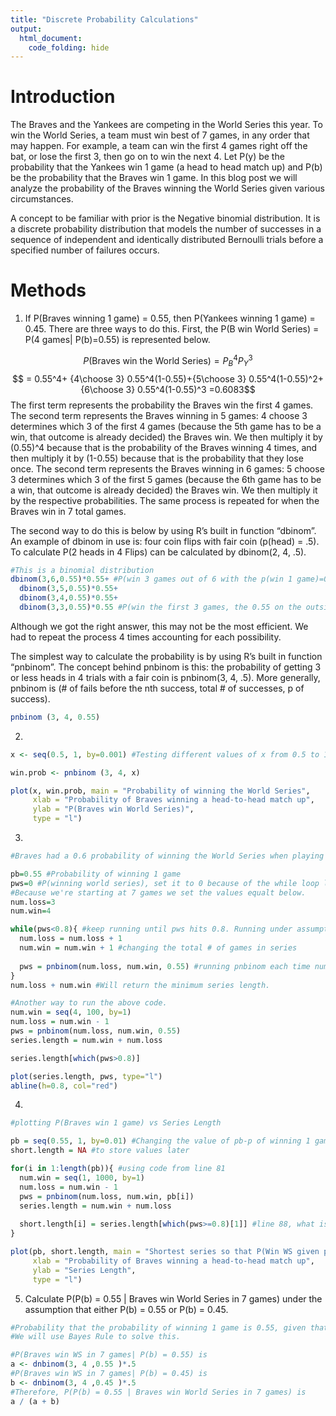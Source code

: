 ```yaml
---
title: "Discrete Probability Calculations"
output: 
  html_document:
    code_folding: hide
---
```


# Introduction
The Braves and the Yankees are competing in the World Series this year. To win the World Series, a team must win best of 7 games, in any order that may happen. For example, a team can win the first 4 games right off the bat, or lose the first 3, then go on to win the next 4. Let P(y) be the probability that the Yankees win 1 game (a head to head match up) and P(b) be the probability that the Braves win 1 game. In this blog post we will analyze the probability of the Braves winning the World Series given various circumstances. 

A concept to be familiar with prior is the Negative binomial distribution. It is a discrete probability distribution that models the number of successes in a sequence of independent and identically distributed Bernoulli trials before a specified number of failures occurs.


# Methods
1. If P(Braves winning 1 game) = 0.55, then P(Yankees winning 1 game) = 0.45. There are three ways to do this. First, the P(B win World Series) = P(4 games| P(b)=0.55) is represented below. 

$$P(\text{Braves win the World Series})=P_B^4P_Y^3$$
$$ = 0.55^4+ {4\choose 3} 0.55^4(1-0.55)+{5\choose 3} 0.55^4(1-0.55)^2+{6\choose 3} 0.55^4(1-0.55)^3 =0.6083$$
The first term represents the probability the Braves win the first 4 games. The second term represents the Braves winning in 5 games: 4 choose 3 determines which 3 of the first 4 games (because the 5th game has to be a win, that outcome is already decided) the Braves win. We then multiply it by (0.55)^4 because that is the probability of the Braves winning 4 times, and then multiply it by (1-0.55) because that is the probability that they lose once. The second term represents the Braves winning in 6 games: 5 choose 3 determines which 3 of the first 5 games (because the 6th game has to be a win, that outcome is already decided) the Braves win. We then multiply it by the respective probabilities. The same process is repeated for when the Braves win in 7 total games. 


The second way to do this is below by using R's built in function "dbinom". 
An example of dbinom in use is: four coin flips with fair coin (p(head) = .5). To calculate P(2 heads in 4 Flips) can be calculated by dbinom(2, 4, .5). 
```r
#This is a binomial distribution
dbinom(3,6,0.55)*0.55+ #P(win 3 games out of 6 with the p(win 1 game)=0.55) and the 0.55 on the outside is the P of winning the 7th game)
  dbinom(3,5,0.55)*0.55+ 
  dbinom(3,4,0.55)*0.55+ 
  dbinom(3,3,0.55)*0.55 #P(win the first 3 games, the 0.55 on the outside is the P of winning the 4th game)
```
Although we got the right answer, this may not be the most efficient. We had to repeat the process 4 times accounting for each possibility.

The simplest way to calculate the probability is by using R's built in function "pnbinom". The concept behind pnbinom is this: the probability of getting 3 or less heads in 4 trials with a fair coin is pnbinom(3, 4, .5). More generally, pnbinom is (# of fails before the nth success, total # of successes, p of success).
```r
pnbinom (3, 4, 0.55)
```


2. 
```r
x <- seq(0.5, 1, by=0.001) #Testing different values of x from 0.5 to 1, increasing by 0.001. 

win.prob <- pnbinom (3, 4, x)
```

```r
plot(x, win.prob, main = "Probability of winning the World Series",
     xlab = "Probability of Braves winning a head-to-head match up",
     ylab = "P(Braves win World Series)",
     type = "l")
```

3. 
```r
#Braves had a 0.6 probability of winning the World Series when playing best of 7. Perhaps, having more or less games in the series will increase their chances of winning the whole thing. We will see what the number is. 

pb=0.55 #Probability of winning 1 game
pws=0 #P(winning world series), set it to 0 because of the while loop later.
#Because we're starting at 7 games we set the values equalt below. 
num.loss=3 
num.win=4

while(pws<0.8){ #keep running until pws hits 0.8. Running under assumption that we won't have an even # of games.
  num.loss = num.loss + 1 
  num.win = num.win + 1 #changing the total # of games in series
  
  pws = pnbinom(num.loss, num.win, 0.55) #running pnbinom each time num.loss/num.win change
}
num.loss + num.win #Will return the minimum series length.
```

```r
#Another way to run the above code. 
num.win = seq(4, 100, by=1)
num.loss = num.win - 1
pws = pnbinom(num.loss, num.win, 0.55)
series.length = num.win + num.loss

series.length[which(pws>0.8)]

plot(series.length, pws, type="l")
abline(h=0.8, col="red")
```


4.
```r
#plotting P(Braves win 1 game) vs Series Length 

pb = seq(0.55, 1, by=0.01) #Changing the value of pb-p of winning 1 game
short.length = NA #to store values later

for(i in 1:length(pb)){ #using code from line 81
  num.win = seq(1, 1000, by=1)
  num.loss = num.win - 1
  pws = pnbinom(num.loss, num.win, pb[i])
  series.length = num.win + num.loss
  
  short.length[i] = series.length[which(pws>=0.8)[1]] #line 88, what is the shortest length s.t. the p(winning WS)>=0.8, using different pb values.
}

plot(pb, short.length, main = "Shortest series so that P(Win WS given p >=0.8)",
     xlab = "Probability of Braves winning a head-to-head match up",
     ylab = "Series Length",
     type = "l")
```


5. Calculate P(P(b) = 0.55 | Braves win World Series in 7 games) under the assumption that either P(b) = 0.55 or P(b) = 0.45.
```r
#Probability that the probability of winning 1 game is 0.55, given that they win in 7 games.
#We will use Bayes Rule to solve this.

#P(Braves win WS in 7 games| P(b) = 0.55) is
a <- dnbinom(3, 4 ,0.55 )*.5
#P(Braves win WS in 7 games| P(b) = 0.45) is
b <- dnbinom(3, 4 ,0.45 )*.5
#Therefore, P(P(b) = 0.55 | Braves win World Series in 7 games) is
a / (a + b)

```



